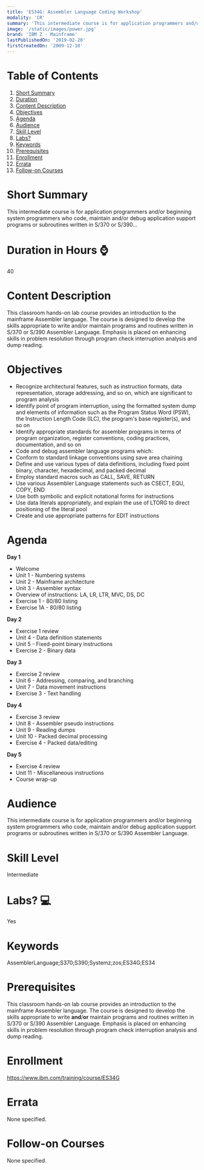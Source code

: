 ```yaml
---
title: 'ES34G: Assembler Language Coding Workshop'
modality: 'CR'
summary: 'This intermediate course is for application programmers and/or beginning system programmers who code, maintain and/or debug application support programs or subroutines written in S/370 or S/390...'
image: '/static/images/power.jpg'
brand: 'IBM Z - Mainframe'
lastPublishedOn: '2019-02-20'
firstCreatedOn: '2009-12-10'
---
```

# Table of Contents
1.  [Short Summary](#short-summary)
2.  [Duration](#duration-in-hours-)
3.  [Content Description](#content-description)
4.  [Objectives](#objectives)
5.  [Agenda](#agenda)
6.  [Audience](#audience)
7.  [Skill Level](#skill-level)
8.  [Labs?](#labs-)
9.  [Keywords](#keywords)
10. [Prerequisites](#prerequisites)
11. [Enrollment](#enrollment)
12. [Errata](#errata)
13. [Follow-on Courses](#follow-on-courses)

# Short Summary
This intermediate course is for application programmers and/or beginning system programmers who code, maintain and/or debug application support programs or subroutines written in S/370 or S/390...

# Duration in Hours ⌚
40

# Content Description
<p>This classroom hands-on lab course provides an introduction to the mainframe Assembler language. The course is designed to develop the skills appropriate to write and/or maintain programs and routines written in S/370 or S/390 Assembler Language. Emphasis is placed on enhancing skills in problem resolution through program check interruption analysis and dump reading.</p>

# Objectives
<ul>
	<li>Recognize architectural features, such as instruction formats, data representation, storage addressing, and so on, which are significant to program analysis</li>
	<li>Identify point of program interruption, using the formatted system dump and elements of information such as the Program Status Word (PSW), the Instruction Length Code (ILC), the program&#39;s base register(s), and so on</li>
	<li>Identify appropriate standards for assembler programs in terms of program organization, register conventions, coding practices, documentation, and so on</li>
	<li>Code and debug assembler language programs which:</li>
	<li>Conform to standard linkage conventions using save area chaining</li>
	<li>Define and use various types of data definitions, including fixed point binary, character, hexadecimal, and packed decimal</li>
	<li>Employ standard macros such as CALL, SAVE, RETURN</li>
	<li>Use various Assembler Language statements such as CSECT, EQU, COPY, END</li>
	<li>Use both symbolic and explicit notational forms for instructions</li>
	<li>Use data literals appropriately, and explain the use of LTORG to direct positioning of the literal pool</li>
	<li>Create and use appropriate patterns for EDIT instructions</li>
</ul>

# Agenda
<p><strong>Day 1</strong></p><ul><li>Welcome</li><li>Unit 1 - Numbering systems</li><li>Unit 2 - Mainframe architecture</li><li>Unit 3 - Assembler syntax</li><li>Overview of instructions: LA, LR, LTR, MVC, DS, DC</li><li>Exercise 1 - 80/80 listing</li><li>Exercise 1A - 80/80 listing</li></ul><p><strong>Day 2</strong></p><ul><li>Exercise 1 review</li><li>Unit 4 - Data definition statements</li><li>Unit 5 - Fixed-point binary instructions</li><li>Exercise 2 - Binary data</li></ul><p><strong>Day 3</strong></p><ul><li>Exercise 2 review</li><li>Unit 6 - Addressing, comparing, and branching</li><li>Unit 7 - Data movement instructions</li><li>Exercise 3 - Text handling</li></ul><p><strong>Day 4</strong></p><ul><li>Exercise 3 review</li><li>Unit 8 - Assembler pseudo instructions</li><li>Unit 9 - Reading dumps</li><li>Unit 10 - Packed decimal processing</li><li>Exercise 4 - Packed data/editing</li></ul><p><strong>Day 5</strong></p><ul><li>Exercise 4 review</li><li>Unit 11 - Miscellaneous instructions</li><li>Course wrap-up</li></ul>

# Audience
<p>This intermediate course is for application programmers and/or beginning system programmers who code, maintain and/or debug application support programs or subroutines written in S/370 or S/390 Assembler Language.</p>

# Skill Level
Intermediate

# Labs? 💻
Yes

# Keywords
AssemblerLanguage;S370;S390;Systemz;zos;ES34G;ES34

# Prerequisites
<p>This classroom hands-on lab course provides an introduction to the mainframe Assembler language. The course is designed to develop the skills appropriate to write <strong>and</strong>/<strong>or</strong> maintain programs and routines written in S/370 or S/390 Assembler Language. Emphasis is placed on enhancing skills in problem resolution through program check interruption analysis and dump reading.</p>

# Enrollment
https://www.ibm.com/training/course/ES34G

# Errata
None specified.

# Follow-on Courses
None specified.

